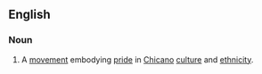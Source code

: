 ==English==

===Noun===
{{wikipedia}}
{{en-noun|-}}

# {{lb|en|US}} A [[movement]] embodying [[pride]] in [[Chicano]] [[culture]] and [[ethnicity]].
